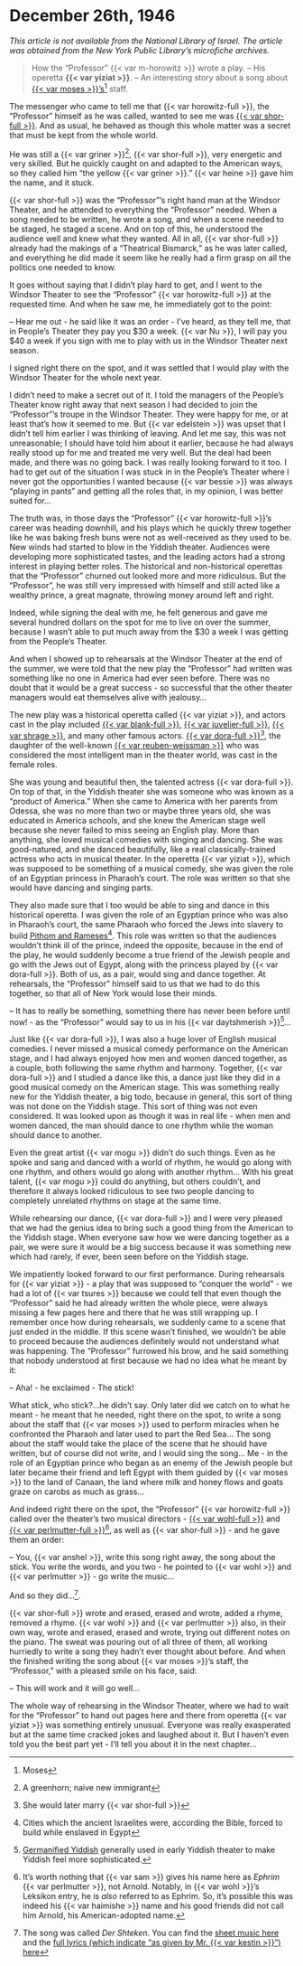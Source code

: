 # December 26th, 1946

_This article is not available from the National Library of Israel. The article was obtained from the New York Public Library's microfiche archives._


> How the "Professor" {{< var m-horowitz >}} wrote a play. -- His operetta **{{< var yiziat >}}**. --  An interesting story about a song about [{{< var moses >}}'s^[Moses] staff](https://en.wikipedia.org/wiki/Staff_of_Moses).

The messenger who came to tell me that {{< var horowitz-full >}}, the "Professor" himself as he was called, wanted to see me was [{{< var shor-full >}}](https://www.museumoffamilyhistory.com/yt/lex/S/schorr-anshel.htm). And as usual, he behaved as though this whole matter was a secret that must be kept from the whole world.

He was still a {{< var griner >}}^[A greenhorn; naive new immigrant], {{< var shor-full >}}, very energetic and very skilled. But he quickly caught on and adapted to the American ways, so they called him "the yellow {{< var griner >}}." {{< var heine >}} gave him the name, and it stuck.

{{< var shor-full >}} was the "Professor"'s right hand man at the Windsor Theater, and he attended to everything the "Professor" needed. When a song needed to be written, he wrote a song, and when a scene needed to be staged, he staged a scene. And on top of this, he understood the audience well and knew what they wanted. All in all, {{< var shor-full >}} already had the makings of a "Theatrical Bismarck," as he was later called, and everything he did made it seem like he really had a firm grasp on all the politics one needed to know.

It goes without saying that I didn't play hard to get, and I went to the Windsor Theater to see the "Professor" {{< var horowitz-full >}} at the requested time. And when he saw me, he immediately got to the point:

-- Hear me out - he said like it was an order - I've heard, as they tell me, that in People's Theater they pay you $30 a week. {{< var Nu >}}, I will pay you $40 a week if you sign with me to play with us in the Windsor Theater next season.

I signed right there on the spot, and it was settled that I would play with the Windsor Theater for the whole next year.

I didn't need to make a secret out of it. I told the managers of the People's Theater know right away that next season I had decided to join the "Professor"'s troupe in the Windsor Theater. They were happy for me, or at least that's how it seemed to me. But {{< var edelstein >}} was upset that I didn't tell him earlier I was thinking of leaving. And let me say, this was not unreasonable; I should have told him about it earlier, because he had always really stood up for me and treated me very well. But the deal had been made, and there was no going back. I was really looking forward to it too. I had to get out of the situation I was stuck in in the People's Theater where I never got the opportunities I wanted because {{< var bessie >}} was always "playing in pants" and getting all the roles that, in my opinion, I was better suited for...

The truth was, in those days the "Professor" {{< var horowitz-full >}}'s career was heading downhill, and his plays which he quickly threw together like he was baking fresh buns were not as well-received as they used to be. New winds had started to blow in the Yiddish theater. Audiences were developing more sophisticated tastes, and the leading actors had a strong interest in playing better roles. The historical and non-historical operettas that the "Professor" churned out looked more and more ridiculous. But the "Professor", he was still very impressed with himself and still acted like a wealthy prince, a great magnate, throwing money around left and right.

Indeed, while signing the deal with me, he felt generous and gave me several hundred dollars on the spot for me to live on over the summer, because I wasn't able to put much away from the $30 a week I was getting from the People's Theater.

And when I showed up to rehearsals at the Windsor Theater at the end of the summer, we were told that the new play the "Professor" had written was something like no one in America had ever seen before. There was no doubt that it would be a great success - so successful that the other theater managers would eat themselves alive with jealousy...

The new play was a historical operetta called {{< var yiziat >}}, and actors cast in the play included [{{< var blank-full >}}](https://www.museumoffamilyhistory.com/yt/lex/B/blank-leon.htm), [{{< var juvelier-full >}}](https://www.museumoffamilyhistory.com/yt/lex/J/juvelier-kalmen.htm), [{{< var shrage >}}](https://www.museumoffamilyhistory.com/yt/lex/S/shrage-adolph.htm), and many other famous actors. [{{< var dora-full >}}](https://www.museumoffamilyhistory.com/yt/lex/W/weissman-dora.htm)^[She would later marry {{< var shor-full >}}], the daughter of the well-known [{{< var reuben-weissman >}}](https://www.museumoffamilyhistory.com/yt/lex/W/weissman-reuben.htm) who was considered the most intelligent man in the theater world, was cast in the female roles.

She was young and beautiful then, the talented actress {{< var dora-full >}}. On top of that, in the Yiddish theater she was someone who was known as a "product of America." When she came to America with her parents from Odessa, she was no more than two or maybe three years old, she was educated in America schools, and she knew the American stage well because she never failed to miss seeing an English play. More than anything, she loved musical comedies with singing and dancing. She was good-natured, and she danced beautifully, like a real classically-trained actress who acts in musical theater. In the operetta {{< var yiziat >}}, which was supposed to be something of a musical comedy, she was given the role of an Egyptian princess in Pharaoh's court. The role was written so that she would have dancing and singing parts.

They also made sure that I too would be able to sing and dance in this historical operetta. I was given the role of an Egyptian prince who was also in Pharaoh's court, the same Pharaoh who forced the Jews into slavery to build [Pithom and Rameses](https://en.wikipedia.org/wiki/Pithom#Biblical_Pithom)^[Cities which the ancient Israelites were, according the Bible, forced to build while enslaved in Egypt]. This role was written so that the audiences wouldn't think ill of the prince, indeed the opposite, because in the end of the play, he would suddenly become a true friend of the Jewish people and go with the Jews out of Egypt, along with the princess played by {{< var dora-full >}}. Both of us, as a pair, would sing and dance together. At rehearsals, the "Professor" himself said to us that we had to do this together, so that all of New York would lose their minds.

-- It has to really be something, something there has never been before until now! - as the "Professor" would say to us in his {{< var daytshmerish >}}^[[Germanified Yiddish](https://forward.com/culture/127096/daytshmer-nightshmare/) generally used in early Yiddish theater to make Yiddish feel more sophisticated.]...

Just like {{< var dora-full >}}, I was also a huge lover of English musical comedies. I never missed a musical comedy performance on the American stage, and I had always enjoyed how men and women danced together, as a couple, both following the same rhythm and harmony. Together, {{< var dora-full >}} and I studied a dance like this, a dance just like they did in a good musical comedy on the American stage. This was something really new for the Yiddish theater, a big todo, because in general, this sort of thing was not done on the Yiddish stage. This sort of thing was not even considered. It was looked upon as though it was in real life - when men and women danced, the man should dance to one rhythm while the woman should dance to another.

Even the great artist {{< var mogu >}} didn't do such things. Even as he spoke and sang and danced with a world of rhythm, he would go along with one rhythm, and others would go along with another rhythm... With his great talent, {{< var mogu >}} could do anything, but others couldn't, and therefore it always looked ridiculous to see two people dancing to completely unrelated rhythms on stage at the same time.

While rehearsing our dance, {{< var dora-full >}} and I were very pleased that we had the genius idea to bring such a good thing from the American to the Yiddish stage. When everyone saw how we were dancing together as a pair, we were sure it would be a big success because it was something new which had rarely, if ever, been seen before on the Yiddish stage.

We impatiently looked forward to our first performance. During rehearsals for {{< var yiziat >}} - a play that was supposed to "conquer the world" - we had a lot of {{< var tsures >}} because we could tell that even though the "Professor" said he had already written the whole piece, were always missing a few pages here and there that he was still wrapping up. I remember once how during rehearsals, we suddenly came to a scene that just ended in the middle. If this scene wasn't finished, we wouldn't be able to proceed because the audiences definitely would not understand what was happening. The "Professor" furrowed his brow, and he said something that nobody understood at first because we had no idea what he meant by it:

-- Aha! - he exclaimed - The stick!

What stick, who stick?...he didn't say. Only later did we catch on to what he meant - he meant that he needed, right there on the spot, to write a song about the staff that {{< var moses >}} used to perform miracles when he confronted the Pharaoh and later used to part the Red Sea... The song about the staff would take the place of the scene that he should have written, but of course did not write, and I would sing the song... Me - in the role of an Egyptian prince who began as an enemy of the Jewish people but later became their friend and left Egypt with them guided by {{< var moses >}} to the land of Canaan, the land where milk and honey flows and goats graze on carobs as much as grass...

And indeed right there on the spot, the "Professor" {{< var horowitz-full >}} called over the theater's two musical directors - [{{< var wohl-full >}}](https://www.museumoffamilyhistory.com/yt/lex/W/wohl-herman.htm) and [{{< var perlmutter-full >}}](https://www.museumoffamilyhistory.com/yt/lex/P/perlmutter-arnold.htm)^[It's worth nothing that {{< var sam >}} gives his name here as _Ephrim_ {{< var perlmutter >}}, not Arnold. Notably, in {{< var wohl >}}'s Leksikon entry, he is _also_ referred to as Ephrim. So, it's possible this was indeed his {{< var haimishe >}} name and his good friends did not call him Arnold, his American-adopted name.], as well as {{< var shor-full >}} - and he gave them an order:

-- You, {{< var anshel >}}, write this song right away, the song about the stick. You write the words, and you two - he pointed to {{< var wohl >}} and {{< var perlmutter >}} - go write the music...

And so they did...^[The song was called _Der Shteken_. You can find the [sheet music here](https://www.loc.gov/resource/ihas.200154899.0/?sp=8&st=image) and the [full lyrics (which indicate "as given by Mr. {{< var kestin >}}") here](https://www.loc.gov/resource/ihas.200185574.0/?sp=9)].

{{< var shor-full >}} wrote and erased, erased and wrote, added a rhyme, removed a rhyme. {{< var wohl >}} and {{< var perlmutter >}} also, in their own way, wrote and erased, erased and wrote, trying out different notes on the piano. The sweat was pouring out of all three of them, all working hurriedly to write a song they hadn't ever thought about before. And when the finished writing the song about {{< var moses >}}'s staff, the "Professor," with a pleased smile on his face, said:

-- This will work and it will go well...

The whole way of rehearsing in the Windsor Theater, where we had to wait for the "Professor" to hand out pages here and there from operetta {{< var yiziat >}} was something entirely unusual. Everyone was really exasperated but at the same time cracked jokes and laughed about it. But I haven't even told you the best part yet - I'll tell you about it in the next chapter...
